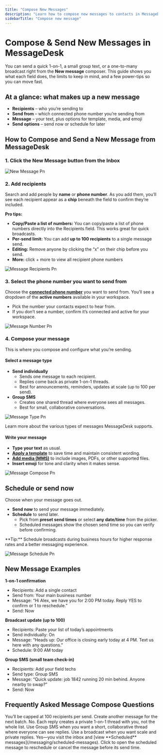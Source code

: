 ```yaml
---
title: "Compose New Messages"
description: "Learn how to compose new messages to contacts in MessageDesk."
sidebarTitle: "Compose new message"
---
```


# Compose & Send New Messages in MessageDesk

You can send a quick 1-on-1, a small group text, or a one-to-many broadcast right from the **New message** composer. This guide shows you what each field does, the limits to keep in mind, and a few power-tips so you can move fast.

## At a glance: what makes up a new message

- **Recipients** – who you’re sending to
- **Send from** – which connected phone number you’re sending from
- **Message** – your text, plus options for template, media, and emoji
- **Send options** – send now or schedule for later

## How to Compose and Send a New Message from MessageDesk

### 1. Click the **New Message** button from the Inbox

![New Message Pn](/docs-main/images/new-message.png)

### 2. Add recipients

Search and add people by **name** or **phone number**. As you add them, you’ll see each recipient appear as a **chip** beneath the field to confirm they’re included.

**Pro tips:**

- **Copy/Paste a list of numbers:** You can copy/paste a list of phone numbers directly into the Recipients field. This works great for quick broadcasts.
- **Per-send limit:** You can add **up to 100 recipients** to a single message send.
- **Editing:** Remove anyone by clicking the “x” on their chip before you send.
- **More:** click + more to view all recipient phone numbers

![Message Recipients Pn](/docs-main/images/message-recipients.png)

### 3. Select the phone number you want to send from

Choose the [**connected phone number**](/get-started/phone-numbers/overview) you want to send from. You’ll see a dropdown of the **active numbers** available in your workspace.

- Pick the number your contacts expect to hear from.
- If you don’t see a number, confirm it’s connected and active for your workspace.

![Message Number Pn](/docs-main/images/message-number.png)

### 4. Compose your message

This is where you compose and configure what you’re sending.

#### Select a message type

- **Send individually**
  - Sends one message to each recipient.
  - Replies come back as private 1-on-1 threads.
  - Best for announcements, reminders, updates at scale (up to 100 per send).
- **Group SMS**
  - Creates one shared thread where everyone sees all messages.
  - Best for small, collaborative conversations.

![Message Type Pn](/docs-main/images/message-type.png)

<Card title="Message types" icon="message" iconType="solid" href="/messaging/overview">
  Learn more about the various types of messages MessageDesk supports.
</Card>

#### Write your message

- **Type your text** as usual.
- [**Apply a template**](/messaging/templates-tags) to save time and maintain consistent wording.
- [**Add media (MMS)**](/messaging/media) to include images, PDFs, or other supported files.
- **Insert emoji** for tone and clarity when it makes sense.

![Message Compose Pn](/docs-main/images/message-compose.png)

## Schedule or send now

Choose when your message goes out.

- **Send now** to send your message immediately.
- **Schedule** to send later.
  - Pick from **preset send times** or select **any date/time** from the picker.
  - Scheduled messages show the chosen send time so you can verify before confirming.

<Note>
  **Tip:** Schedule broadcasts during business hours for higher response rates and a better messaging experience.
</Note>

![Message Schedule Pn](/docs-main/images/message-schedule.png)

## New Message Examples

**1-on-1 confirmation**

- Recipients: Add a single contact
- Send from: Your main business number
- Message: “Hi Alex, we have you for 2:00 PM today. Reply YES to confirm or 1 to reschedule.”
- Send: Now

**Broadcast update (up to 100)**

- Recipients: Paste your list of today’s appointments
- Send individually: On
- Message: “Heads up: Our office is closing early today at 4 PM. Text us here with any questions.”
- Schedule: 9:00 AM today

**Group SMS (small team check-in)**

- Recipients: Add your field techs
- Send type: Group SMS
- Message: “Quick update: job 1842 running 20 min behind. Anyone nearby to swap?”
- Send: Now

## Frequently Asked Message Compose Questions

<AccordionGroup>
  <Accordion title="What happens if I try to add more than 100 recipients?">
    You’ll be capped at 100 recipients per send. Create another message for the next batch.
  </Accordion>
  <Accordion title="Do replies to a broadcast go to everyone?">
    No. Each reply creates a private 1-on-1 thread with you, not the whole list.
  </Accordion>
  <Accordion title="When should I use Group SMS instead of a broadcast?">
    Use Group SMS when you want a short, collaborative thread where everyone can see replies. Use a broadcast when you want scale and private replies.
  </Accordion>
  <Accordion title="Can I edit or cancel a scheduled message?">
    Yes—you visit the inbox and [view **Scheduled** messages](/messaging/scheduled-messages). Click to open the scheduled message to reschedule or cancel the message before its send time.
  </Accordion>
</AccordionGroup>